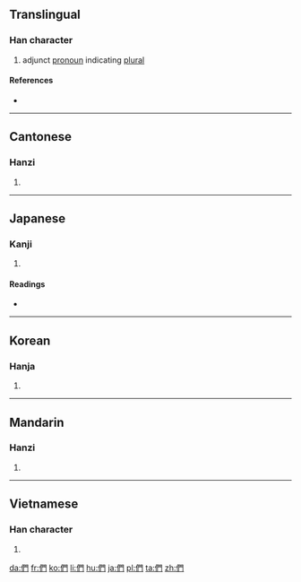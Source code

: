 {{also|们}}
==Translingual==
{{stroke order|type=animate}}

===Han character===
{{Han char|rn=9|rad=人|as=08|sn=10|four=2722<sub>0</sub>|canj=人日弓 (OAN)|ids=⿰[[亻]][[門]]}}

# adjunct [[pronoun]] indicating [[plural]]

====References====
* {{Han ref|kx=0107.260|dkj=00766|dj=0229.060|hdz=10185.020|uh=5011|ud=20497|bh=ADCC|bd=44492}}

----

==Cantonese==

===Hanzi===
{{yue-hanzi|jyut=mun4|y=mun4|sim=们}}

# {{defn|lang=yue|sort=人08}}

----

==Japanese==

===Kanji===
{{ja-kanji|grade=|rs=人08}}

# {{defn|lang=ja|sort=人08}}

====Readings====
* {{ja-readings|on=[[もん]] (mon)|kun=[[ともがら]] (tomogara)}}

----

==Korean==

===Hanja===
{{ko-hanja|hangeul=문|rv=mun|mr=mun}}

# {{defn|lang=ko|sort=人08}}

----

==Mandarin==

===Hanzi===
{{cmn-hanzi|sim=们|pin=[[men]] ([[men5]])|wg=men<sup>5</sup>}}

# {{defn|lang=cmn|sort=人08}}

----

==Vietnamese==

===Han character===
{{vi-hantu|[[môn]], [[món]], [[mon]]|rs=人08}}

# {{defn|lang=vi|sort=人08}}

[[da:們]]
[[fr:們]]
[[ko:們]]
[[li:們]]
[[hu:們]]
[[ja:們]]
[[pl:們]]
[[ta:們]]
[[zh:們]]